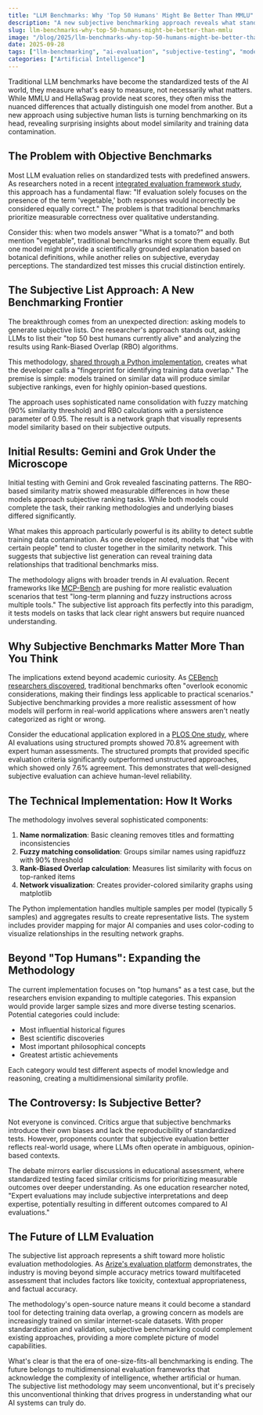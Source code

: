 ```yaml
---
title: "LLM Benchmarks: Why 'Top 50 Humans' Might Be Better Than MMLU"
description: "A new subjective benchmarking approach reveals what standardized tests miss about AI model capabilities and training data overlap."
slug: llm-benchmarks-why-top-50-humans-might-be-better-than-mmlu
image: "/blog/2025/llm-benchmarks-why-top-50-humans-might-be-better-than-mmlu.webp"
date: 2025-09-28
tags: ["llm-benchmarking", "ai-evaluation", "subjective-testing", "model-comparison"]
categories: ["Artificial Intelligence"]
---
```


Traditional LLM benchmarks have become the standardized tests of the AI world, they measure what's easy to measure, not necessarily what matters. While MMLU and HellaSwag provide neat scores, they often miss the nuanced differences that actually distinguish one model from another. But a new approach using subjective human lists is turning benchmarking on its head, revealing surprising insights about model similarity and training data contamination.

## The Problem with Objective Benchmarks

Most LLM evaluation relies on standardized tests with predefined answers. As researchers noted in a recent [integrated evaluation framework study](https://arxiv.org/html/2509.20097), this approach has a fundamental flaw: "If evaluation solely focuses on the presence of the term 'vegetable,' both responses would incorrectly be considered equally correct." The problem is that traditional benchmarks prioritize measurable correctness over qualitative understanding.


Consider this: when two models answer "What is a tomato?" and both mention "vegetable", traditional benchmarks might score them equally. But one model might provide a scientifically grounded explanation based on botanical definitions, while another relies on subjective, everyday perceptions. The standardized test misses this crucial distinction entirely.

## The Subjective List Approach: A New Benchmarking Frontier

The breakthrough comes from an unexpected direction: asking models to generate subjective lists. One researcher's approach stands out, asking LLMs to list their "top 50 best humans currently alive" and analyzing the results using Rank-Biased Overlap (RBO) algorithms.

This methodology, [shared through a Python implementation](https://smalldev.tools/share-bin/CfdC7foV), creates what the developer calls a "fingerprint for identifying training data overlap." The premise is simple: models trained on similar data will produce similar subjective rankings, even for highly opinion-based questions.

The approach uses sophisticated name consolidation with fuzzy matching (90% similarity threshold) and RBO calculations with a persistence parameter of 0.95. The result is a network graph that visually represents model similarity based on their subjective outputs.

## Initial Results: Gemini and Grok Under the Microscope

Initial testing with Gemini and Grok revealed fascinating patterns. The RBO-based similarity matrix showed measurable differences in how these models approach subjective ranking tasks. While both models could complete the task, their ranking methodologies and underlying biases differed significantly.

What makes this approach particularly powerful is its ability to detect subtle training data contamination. As one developer noted, models that "vibe with certain people" tend to cluster together in the similarity network. This suggests that subjective list generation can reveal training data relationships that traditional benchmarks miss.


The methodology aligns with broader trends in AI evaluation. Recent frameworks like [MCP-Bench](https://ai-scholar.tech/en/articles/llm-paper/mcp-bench) are pushing for more realistic evaluation scenarios that test "long-term planning and fuzzy instructions across multiple tools." The subjective list approach fits perfectly into this paradigm, it tests models on tasks that lack clear right answers but require nuanced understanding.

## Why Subjective Benchmarks Matter More Than You Think

The implications extend beyond academic curiosity. As [CEBench researchers discovered](https://arxiv.org/html/2407.12797v2), traditional benchmarks often "overlook economic considerations, making their findings less applicable to practical scenarios." Subjective benchmarking provides a more realistic assessment of how models will perform in real-world applications where answers aren't neatly categorized as right or wrong.

Consider the educational application explored in a [PLOS One study](https://journals.plos.org/plosone/article?id=10.1371/journal.pone.0332715), where AI evaluations using structured prompts showed 70.8% agreement with expert human assessments. The structured prompts that provided specific evaluation criteria significantly outperformed unstructured approaches, which showed only 7.6% agreement. This demonstrates that well-designed subjective evaluation can achieve human-level reliability.

## The Technical Implementation: How It Works

The methodology involves several sophisticated components:

1. **Name normalization**: Basic cleaning removes titles and formatting inconsistencies
2. **Fuzzy matching consolidation**: Groups similar names using rapidfuzz with 90% threshold
3. **Rank-Biased Overlap calculation**: Measures list similarity with focus on top-ranked items
4. **Network visualization**: Creates provider-colored similarity graphs using matplotlib

The Python implementation handles multiple samples per model (typically 5 samples) and aggregates results to create representative lists. The system includes provider mapping for major AI companies and uses color-coding to visualize relationships in the resulting network graphs.


## Beyond "Top Humans": Expanding the Methodology

The current implementation focuses on "top humans" as a test case, but the researchers envision expanding to multiple categories. This expansion would provide larger sample sizes and more diverse testing scenarios. Potential categories could include:
- Most influential historical figures
- Best scientific discoveries
- Most important philosophical concepts
- Greatest artistic achievements

Each category would test different aspects of model knowledge and reasoning, creating a multidimensional similarity profile.

## The Controversy: Is Subjective Better?

Not everyone is convinced. Critics argue that subjective benchmarks introduce their own biases and lack the reproducibility of standardized tests. However, proponents counter that subjective evaluation better reflects real-world usage, where LLMs often operate in ambiguous, opinion-based contexts.

The debate mirrors earlier discussions in educational assessment, where standardized testing faced similar criticisms for prioritizing measurable outcomes over deeper understanding. As one education researcher noted, "Expert evaluations may include subjective interpretations and deep expertise, potentially resulting in different outcomes compared to AI evaluations."

## The Future of LLM Evaluation

The subjective list approach represents a shift toward more holistic evaluation methodologies. As [Arize's evaluation platform](https://arize.com/) demonstrates, the industry is moving beyond simple accuracy metrics toward multifaceted assessment that includes factors like toxicity, contextual appropriateness, and factual accuracy.

The methodology's open-source nature means it could become a standard tool for detecting training data overlap, a growing concern as models are increasingly trained on similar internet-scale datasets. With proper standardization and validation, subjective benchmarking could complement existing approaches, providing a more complete picture of model capabilities.

What's clear is that the era of one-size-fits-all benchmarking is ending. The future belongs to multidimensional evaluation frameworks that acknowledge the complexity of intelligence, whether artificial or human. The subjective list methodology may seem unconventional, but it's precisely this unconventional thinking that drives progress in understanding what our AI systems can truly do.